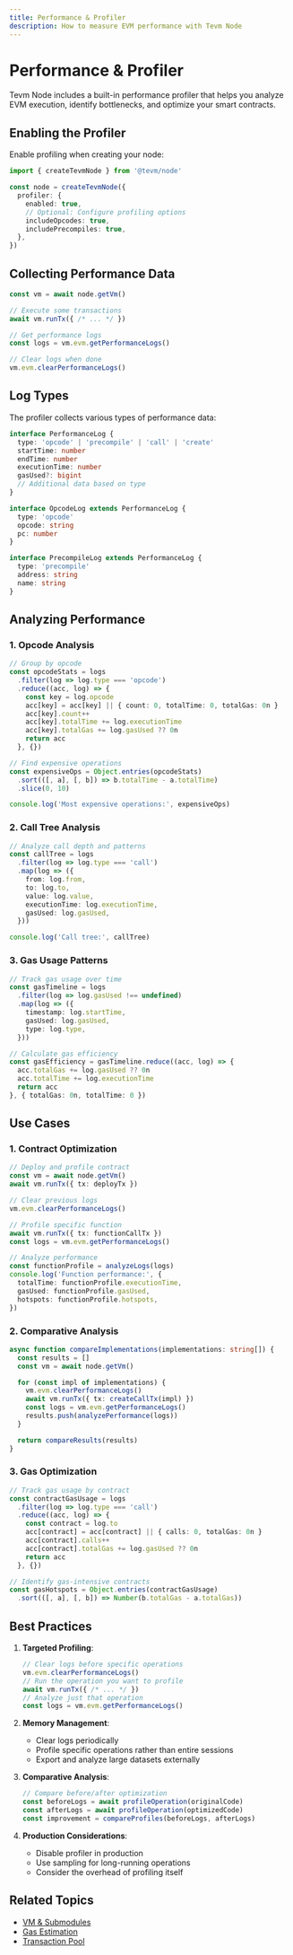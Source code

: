 ```yaml
---
title: Performance & Profiler
description: How to measure EVM performance with Tevm Node
---
```


# Performance & Profiler

Tevm Node includes a built-in performance profiler that helps you analyze EVM execution, identify bottlenecks, and optimize your smart contracts.

## Enabling the Profiler

Enable profiling when creating your node:

```ts
import { createTevmNode } from '@tevm/node'

const node = createTevmNode({
  profiler: {
    enabled: true,
    // Optional: Configure profiling options
    includeOpcodes: true,
    includePrecompiles: true,
  },
})
```

## Collecting Performance Data

```ts
const vm = await node.getVm()

// Execute some transactions
await vm.runTx({ /* ... */ })

// Get performance logs
const logs = vm.evm.getPerformanceLogs()

// Clear logs when done
vm.evm.clearPerformanceLogs()
```

## Log Types

The profiler collects various types of performance data:

```ts
interface PerformanceLog {
  type: 'opcode' | 'precompile' | 'call' | 'create'
  startTime: number
  endTime: number
  executionTime: number
  gasUsed?: bigint
  // Additional data based on type
}

interface OpcodeLog extends PerformanceLog {
  type: 'opcode'
  opcode: string
  pc: number
}

interface PrecompileLog extends PerformanceLog {
  type: 'precompile'
  address: string
  name: string
}
```

## Analyzing Performance

### 1. Opcode Analysis

```ts
// Group by opcode
const opcodeStats = logs
  .filter(log => log.type === 'opcode')
  .reduce((acc, log) => {
    const key = log.opcode
    acc[key] = acc[key] || { count: 0, totalTime: 0, totalGas: 0n }
    acc[key].count++
    acc[key].totalTime += log.executionTime
    acc[key].totalGas += log.gasUsed ?? 0n
    return acc
  }, {})

// Find expensive operations
const expensiveOps = Object.entries(opcodeStats)
  .sort(([, a], [, b]) => b.totalTime - a.totalTime)
  .slice(0, 10)

console.log('Most expensive operations:', expensiveOps)
```

### 2. Call Tree Analysis

```ts
// Analyze call depth and patterns
const callTree = logs
  .filter(log => log.type === 'call')
  .map(log => ({
    from: log.from,
    to: log.to,
    value: log.value,
    executionTime: log.executionTime,
    gasUsed: log.gasUsed,
  }))

console.log('Call tree:', callTree)
```

### 3. Gas Usage Patterns

```ts
// Track gas usage over time
const gasTimeline = logs
  .filter(log => log.gasUsed !== undefined)
  .map(log => ({
    timestamp: log.startTime,
    gasUsed: log.gasUsed,
    type: log.type,
  }))

// Calculate gas efficiency
const gasEfficiency = gasTimeline.reduce((acc, log) => {
  acc.totalGas += log.gasUsed ?? 0n
  acc.totalTime += log.executionTime
  return acc
}, { totalGas: 0n, totalTime: 0 })
```

## Use Cases

### 1. Contract Optimization

```ts
// Deploy and profile contract
const vm = await node.getVm()
await vm.runTx({ tx: deployTx })

// Clear previous logs
vm.evm.clearPerformanceLogs()

// Profile specific function
await vm.runTx({ tx: functionCallTx })
const logs = vm.evm.getPerformanceLogs()

// Analyze performance
const functionProfile = analyzeLogs(logs)
console.log('Function performance:', {
  totalTime: functionProfile.executionTime,
  gasUsed: functionProfile.gasUsed,
  hotspots: functionProfile.hotspots,
})
```

### 2. Comparative Analysis

```ts
async function compareImplementations(implementations: string[]) {
  const results = []
  const vm = await node.getVm()

  for (const impl of implementations) {
    vm.evm.clearPerformanceLogs()
    await vm.runTx({ tx: createCallTx(impl) })
    const logs = vm.evm.getPerformanceLogs()
    results.push(analyzePerformance(logs))
  }

  return compareResults(results)
}
```

### 3. Gas Optimization

```ts
// Track gas usage by contract
const contractGasUsage = logs
  .filter(log => log.type === 'call')
  .reduce((acc, log) => {
    const contract = log.to
    acc[contract] = acc[contract] || { calls: 0, totalGas: 0n }
    acc[contract].calls++
    acc[contract].totalGas += log.gasUsed ?? 0n
    return acc
  }, {})

// Identify gas-intensive contracts
const gasHotspots = Object.entries(contractGasUsage)
  .sort(([, a], [, b]) => Number(b.totalGas - a.totalGas))
```

## Best Practices

1. **Targeted Profiling**:
   ```ts
   // Clear logs before specific operations
   vm.evm.clearPerformanceLogs()
   // Run the operation you want to profile
   await vm.runTx({ /* ... */ })
   // Analyze just that operation
   const logs = vm.evm.getPerformanceLogs()
   ```

2. **Memory Management**:
   - Clear logs periodically
   - Profile specific operations rather than entire sessions
   - Export and analyze large datasets externally

3. **Comparative Analysis**:
   ```ts
   // Compare before/after optimization
   const beforeLogs = await profileOperation(originalCode)
   const afterLogs = await profileOperation(optimizedCode)
   const improvement = compareProfiles(beforeLogs, afterLogs)
   ```

4. **Production Considerations**:
   - Disable profiler in production
   - Use sampling for long-running operations
   - Consider the overhead of profiling itself

## Related Topics
- [VM & Submodules](../api/vm-and-submodules)
- [Gas Estimation](../api/methods)
- [Transaction Pool](./txpool)

